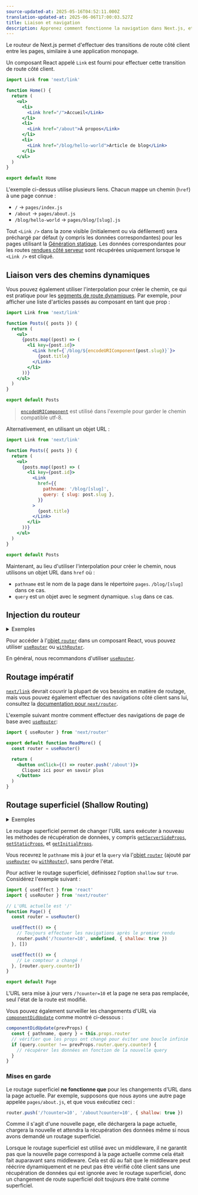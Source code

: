 ```yaml
---
source-updated-at: 2025-05-16T04:52:11.000Z
translation-updated-at: 2025-06-06T17:00:03.527Z
title: Liaison et navigation
description: Apprenez comment fonctionne la navigation dans Next.js, et comment utiliser le composant Link et le hook `useRouter`.
---
```


Le routeur de Next.js permet d'effectuer des transitions de route côté client entre les pages, similaire à une application monopage.

Un composant React appelé `Link` est fourni pour effectuer cette transition de route côté client.

```jsx
import Link from 'next/link'

function Home() {
  return (
    <ul>
      <li>
        <Link href="/">Accueil</Link>
      </li>
      <li>
        <Link href="/about">À propos</Link>
      </li>
      <li>
        <Link href="/blog/hello-world">Article de blog</Link>
      </li>
    </ul>
  )
}

export default Home
```

L'exemple ci-dessus utilise plusieurs liens. Chacun mappe un chemin (`href`) à une page connue :

- `/` → `pages/index.js`
- `/about` → `pages/about.js`
- `/blog/hello-world` → `pages/blog/[slug].js`

Tout `<Link />` dans la zone visible (initialement ou via défilement) sera préchargé par défaut (y compris les données correspondantes) pour les pages utilisant la [Génération statique](/docs/pages/building-your-application/data-fetching/get-static-props). Les données correspondantes pour les routes [rendues côté serveur](/docs/pages/building-your-application/data-fetching/get-server-side-props) sont récupérées uniquement lorsque le `<Link />` est cliqué.

## Liaison vers des chemins dynamiques

Vous pouvez également utiliser l'interpolation pour créer le chemin, ce qui est pratique pour les [segments de route dynamiques](/docs/pages/building-your-application/routing/dynamic-routes). Par exemple, pour afficher une liste d'articles passés au composant en tant que prop :

```jsx
import Link from 'next/link'

function Posts({ posts }) {
  return (
    <ul>
      {posts.map((post) => (
        <li key={post.id}>
          <Link href={`/blog/${encodeURIComponent(post.slug)}`}>
            {post.title}
          </Link>
        </li>
      ))}
    </ul>
  )
}

export default Posts
```

> [`encodeURIComponent`](https://developer.mozilla.org/docs/Web/JavaScript/Reference/Global_Objects/encodeURIComponent) est utilisé dans l'exemple pour garder le chemin compatible utf-8.

Alternativement, en utilisant un objet URL :

```jsx
import Link from 'next/link'

function Posts({ posts }) {
  return (
    <ul>
      {posts.map((post) => (
        <li key={post.id}>
          <Link
            href={{
              pathname: '/blog/[slug]',
              query: { slug: post.slug },
            }}
          >
            {post.title}
          </Link>
        </li>
      ))}
    </ul>
  )
}

export default Posts
```

Maintenant, au lieu d'utiliser l'interpolation pour créer le chemin, nous utilisons un objet URL dans `href` où :

- `pathname` est le nom de la page dans le répertoire `pages`. `/blog/[slug]` dans ce cas.
- `query` est un objet avec le segment dynamique. `slug` dans ce cas.

## Injection du routeur

<details>
  <summary>Exemples</summary>

- [Routage dynamique](https://github.com/vercel/next.js/tree/canary/examples/dynamic-routing)

</details>

Pour accéder à l'[objet `router`](/docs/pages/api-reference/functions/use-router#router-object) dans un composant React, vous pouvez utiliser [`useRouter`](/docs/pages/api-reference/functions/use-router) ou [`withRouter`](/docs/pages/api-reference/functions/use-router#withrouter).

En général, nous recommandons d'utiliser [`useRouter`](/docs/pages/api-reference/functions/use-router).

## Routage impératif

[`next/link`](/docs/pages/api-reference/components/link) devrait couvrir la plupart de vos besoins en matière de routage, mais vous pouvez également effectuer des navigations côté client sans lui, consultez la [documentation pour `next/router`](/docs/pages/api-reference/functions/use-router).

L'exemple suivant montre comment effectuer des navigations de page de base avec [`useRouter`](/docs/pages/api-reference/functions/use-router):

```jsx
import { useRouter } from 'next/router'

export default function ReadMore() {
  const router = useRouter()

  return (
    <button onClick={() => router.push('/about')}>
      Cliquez ici pour en savoir plus
    </button>
  )
}
```

## Routage superficiel (Shallow Routing)

<details>
  <summary>Exemples</summary>

- [Routage superficiel](https://github.com/vercel/next.js/tree/canary/examples/with-shallow-routing)

</details>

Le routage superficiel permet de changer l'URL sans exécuter à nouveau les méthodes de récupération de données, y compris [`getServerSideProps`](/docs/pages/building-your-application/data-fetching/get-server-side-props), [`getStaticProps`](/docs/pages/building-your-application/data-fetching/get-static-props), et [`getInitialProps`](/docs/pages/api-reference/functions/get-initial-props).

Vous recevrez le `pathname` mis à jour et la `query` via l'[objet `router`](/docs/pages/api-reference/functions/use-router#router-object) (ajouté par [`useRouter`](/docs/pages/api-reference/functions/use-router) ou [`withRouter`](/docs/pages/api-reference/functions/use-router#withrouter)), sans perdre l'état.

Pour activer le routage superficiel, définissez l'option `shallow` sur `true`. Considérez l'exemple suivant :

```jsx
import { useEffect } from 'react'
import { useRouter } from 'next/router'

// L'URL actuelle est '/'
function Page() {
  const router = useRouter()

  useEffect(() => {
    // Toujours effectuer les navigations après le premier rendu
    router.push('/?counter=10', undefined, { shallow: true })
  }, [])

  useEffect(() => {
    // Le compteur a changé !
  }, [router.query.counter])
}

export default Page
```

L'URL sera mise à jour vers `/?counter=10` et la page ne sera pas remplacée, seul l'état de la route est modifié.

Vous pouvez également surveiller les changements d'URL via [`componentDidUpdate`](https://react.dev/reference/react/Component#componentdidupdate) comme montré ci-dessous :

```jsx
componentDidUpdate(prevProps) {
  const { pathname, query } = this.props.router
  // vérifier que les props ont changé pour éviter une boucle infinie
  if (query.counter !== prevProps.router.query.counter) {
    // récupérer les données en fonction de la nouvelle query
  }
}
```

### Mises en garde

Le routage superficiel **ne fonctionne que** pour les changements d'URL dans la page actuelle. Par exemple, supposons que nous ayons une autre page appelée `pages/about.js`, et que vous exécutiez ceci :

```js
router.push('/?counter=10', '/about?counter=10', { shallow: true })
```

Comme il s'agit d'une nouvelle page, elle déchargera la page actuelle, chargera la nouvelle et attendra la récupération des données même si nous avons demandé un routage superficiel.

Lorsque le routage superficiel est utilisé avec un middleware, il ne garantit pas que la nouvelle page correspond à la page actuelle comme cela était fait auparavant sans middleware. Cela est dû au fait que le middleware peut réécrire dynamiquement et ne peut pas être vérifié côté client sans une récupération de données qui est ignorée avec le routage superficiel, donc un changement de route superficiel doit toujours être traité comme superficiel.